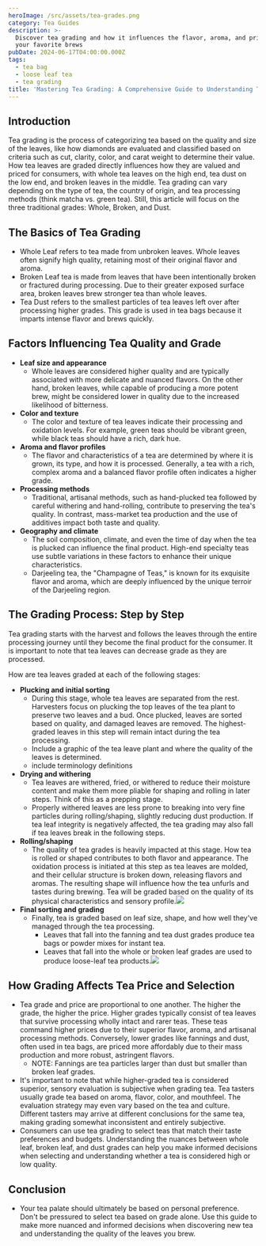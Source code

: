 ```yaml
---
heroImage: /src/assets/tea-grades.png
category: Tea Guides
description: >-
  Discover tea grading and how it influences the flavor, aroma, and pricing of
  your favorite brews
pubDate: 2024-06-17T04:00:00.000Z
tags:
  - tea bag
  - loose leaf tea
  - tea grading
title: 'Mastering Tea Grading: A Comprehensive Guide to Understanding Tea Quality'
---
```


## Introduction

Tea grading is the process of categorizing tea based on the quality and size of the leaves, like how diamonds are evaluated and classified based on criteria such as cut, clarity, color, and carat weight to determine their value. How tea leaves are graded directly influences how they are valued and priced for consumers, with whole tea leaves on the high end, tea dust on the low end, and broken leaves in the middle. Tea grading can vary depending on the type of tea, the country of origin, and tea processing methods (think matcha vs. green tea). Still, this article will focus on the three traditional grades: Whole, Broken, and Dust.

## The Basics of Tea Grading

- Whole Leaf refers to tea made from unbroken leaves. Whole leaves often signify high quality, retaining most of their original flavor and aroma.
- Broken Leaf tea is made from leaves that have been intentionally broken or fractured during processing. Due to their greater exposed surface area, broken leaves brew stronger tea than whole leaves.
- Tea Dust refers to the smallest particles of tea leaves left over after processing higher grades. This grade is used in tea bags because it imparts intense flavor and brews quickly.

## Factors Influencing Tea Quality and Grade

- **Leaf size and appearance**
  - Whole leaves are considered higher quality and are typically associated with more delicate and nuanced flavors. On the other hand, broken leaves, while capable of producing a more potent brew, might be considered lower in quality due to the increased likelihood of bitterness.
- **Color and texture**
  - The color and texture of tea leaves indicate their processing and oxidation levels. For example, green teas should be vibrant green, while black teas should have a rich, dark hue.
- **Aroma and flavor profiles**
  - The flavor and characteristics of a tea are determined by where it is grown, its type, and how it is processed. Generally, a tea with a rich, complex aroma and a balanced flavor profile often indicates a higher grade.
- **Processing methods**
  - Traditional, artisanal methods, such as hand-plucked tea followed by careful withering and hand-rolling, contribute to preserving the tea's quality. In contrast, mass-market tea production and the use of additives impact both taste and quality.
- **Geography and climate**
  - The soil composition, climate, and even the time of day when the tea is plucked can influence the final product. High-end specialty teas use subtle variations in these factors to enhance their unique characteristics.
  - Darjeeling tea, the "Champagne of Teas," is known for its exquisite flavor and aroma, which are deeply influenced by the unique terroir of the Darjeeling region.

## The Grading Process: Step by Step

Tea grading starts with the harvest and follows the leaves through the entire processing journey until they become the final product for the consumer. It is important to note that tea leaves can decrease grade as they are processed.

How are tea leaves graded at each of the following stages:

- **Plucking and initial sorting**
  - During this stage, whole tea leaves are separated from the rest. Harvesters focus on plucking the top leaves of the tea plant to preserve two leaves and a bud. Once plucked, leaves are sorted based on quality, and damaged leaves are removed. The highest-graded leaves in this step will remain intact during the tea processing.
  - Include a graphic of the tea leave plant and where the quality of the leaves is determined.
  - include terminology definitions
- **Drying and withering**
  - Tea leaves are withered, fried, or withered to reduce their moisture content and make them more pliable for shaping and rolling in later steps. Think of this as a prepping stage.
  - Properly withered leaves are less prone to breaking into very fine particles during rolling/shaping, slightly reducing dust production. If tea leaf integrity is negatively affected, the tea grading may also fall if tea leaves break in the following steps.
- **Rolling/shaping**
  - The quality of tea grades is heavily impacted at this stage. How tea is rolled or shaped contributes to both flavor and appearance. The oxidation process is initiated at this step as tea leaves are molded, and their cellular structure is broken down, releasing flavors and aromas. The resulting shape will influence how the tea unfurls and tastes during brewing. Tea will be graded based on the quality of its physical characteristics and sensory profile.![](/src/assets/tea-whole-leaf.png)
- **Final sorting and grading**
  - Finally, tea is graded based on leaf size, shape, and how well they've managed through the tea processing.
    - Leaves that fall into the fanning and tea dust grades produce tea bags or powder mixes for instant tea.
    - Leaves that fall into the whole or broken leaf grades are used to produce loose-leaf tea products.![](/src/assets/tea-fannings.png)

## How Grading Affects Tea Price and Selection

- Tea grade and price are proportional to one another. The higher the grade, the higher the price. Higher grades typically consist of tea leaves that survive processing wholly intact and rarer teas. These teas command higher prices due to their superior flavor, aroma, and artisanal processing methods. Conversely, lower grades like fannings and dust, often used in tea bags, are priced more affordably due to their mass production and more robust, astringent flavors.
  - NOTE: Fannings are tea particles larger than dust but smaller than broken leaf grades.
- It's important to note that while higher-graded tea is considered superior, sensory evaluation is subjective when grading tea. Tea tasters usually grade tea based on aroma, flavor, color, and mouthfeel. The evaluation strategy may even vary based on the tea and culture. Different tasters may arrive at different conclusions for the same tea, making grading somewhat inconsistent and entirely subjective.
- Consumers can use tea grading to select teas that match their taste preferences and budgets. Understanding the nuances between whole leaf, broken leaf, and dust grades can help you make informed decisions when selecting and understanding whether a tea is considered high or low quality.

## Conclusion

- Your tea palate should ultimately be based on personal preference. Don't be pressured to select tea based on grade alone. Use this guide to make more nuanced and informed decisions when discovering new tea and understanding the quality of the leaves you brew.
